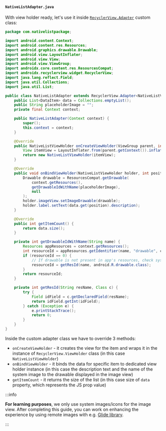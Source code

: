 #### `NativeListAdapter.java`

With view holder ready, let's use it inside [`RecyclerView.Adapter`](https://developer.android.com/reference/androidx/recyclerview/widget/RecyclerView.Adapter) custom class:

```java title="android/src/main/java/com/nativelistpackage/NativeListAdapter.java"
package com.nativelistpackage;

import android.content.Context;
import android.content.res.Resources;
import android.graphics.drawable.Drawable;
import android.view.LayoutInflater;
import android.view.View;
import android.view.ViewGroup;
import androidx.core.content.res.ResourcesCompat;
import androidx.recyclerview.widget.RecyclerView;
import java.lang.reflect.Field;
import java.util.Collections;
import java.util.List;

public class NativeListAdapter extends RecyclerView.Adapter<NativeListViewHolder> {
    public List<DataItem> data = Collections.emptyList();
    public String placeholderImage = "";
    private final Context context;

    public NativeListAdapter(Context context) {
        super();
        this.context = context;
    }

    @Override
    public NativeListViewHolder onCreateViewHolder(ViewGroup parent, int viewType) {
        View itemView = LayoutInflater.from(parent.getContext()).inflate(R.layout.card_item, parent, false);
        return new NativeListViewHolder(itemView); 
    }

    @Override
    public void onBindViewHolder(NativeListViewHolder holder, int position) {
        Drawable drawable = ResourcesCompat.getDrawable(
            context.getResources(),
            getDrawableIdWithName(placeholderImage),
            null
        );
        holder.imageView.setImageDrawable(drawable);
        holder.label.setText(data.get(position).description);
    }

    @Override
    public int getItemCount() {
        return data.size();
    }

    private int getDrawableIdWithName(String name) {
        Resources appResources = context.getResources();
        int resourceId = appResources.getIdentifier(name, "drawable", context.getPackageName());
        if (resourceId == 0) {
            // If drawable is not present in app's resources, check system's resources
            resourceId = getResId(name, android.R.drawable.class);
        }
        return resourceId;
    }

    private int getResId(String resName, Class c) {
        try {
            Field idField = c.getDeclaredField(resName);
            return idField.getInt(idField);
        } catch (Exception e) {
            e.printStackTrace();
            return 0;
        }
    }
}
```

Inside the custom adapter class we have to override 3 methods:

- `onCreateViewHolder` - it creates the view for the item and wraps it in the instance of `RecyclerView.ViewHolder` class (in this case `NativeListViewHolder`)
- `onBindViewHolder` - it binds the data for specific item to dedicated view holder instance (in this case the description text and the name of the system image to the drawable displayed in the image view)
- `getItemCount` - it returns the size of the list (in this case size of `data` property, which represents the JS prop value)

:::info

**For learning purposes**, we only use system images/icons for the image view.
After completing this guide, you can work on enhancing the experience by using remote images with e.g. [Glide library](https://github.com/bumptech/glide).

:::
